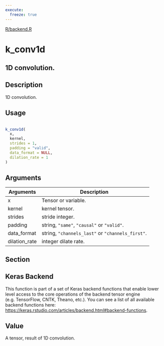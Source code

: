 ```yaml
---
execute:
  freeze: true
---
```


[R/backend.R](https://github.com/rstudio/keras//blob/main/R/backend.R#L472) 

# k_conv1d

## 1D convolution.

## Description
 1D convolution. 


## Usage
```r
 
k_conv1d( 
  x, 
  kernel, 
  strides = 1, 
  padding = "valid", 
  data_format = NULL, 
  dilation_rate = 1 
) 
```

## Arguments
|Arguments|Description|
|---|---|
| x | Tensor or variable. |
| kernel | kernel tensor. |
| strides | stride integer. |
| padding | string, `"same"`, `"causal"` or `"valid"`. |
| data_format | string, `"channels_last"` or `"channels_first"`. |
| dilation_rate | integer dilate rate. |


## Section

## Keras Backend

   This function is part of a set of Keras backend functions that enable lower level access to the core operations of the backend tensor engine (e.g. TensorFlow, CNTK, Theano, etc.).  You can see a list of all available backend functions here: [https://keras.rstudio.com/articles/backend.html#backend-functions](https://keras.rstudio.com/articles/backend.html#backend-functions). 

## Value
 A tensor, result of 1D convolution. 




